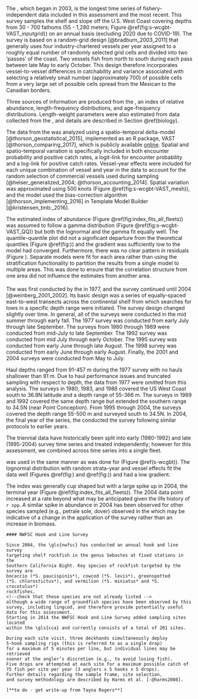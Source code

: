 #### \acrlong{s-wcgbt} {#s-wcgbt}

The \Gls{s-wcgbt}, which began in 2003,
is the longest time series of fishery-independent data
included in this assessment and the most recent.
This survey samples the shelf and slope off the U.S. West Coast covering depths
from 30 - 700 fathoms (55 - 1,280 meters; Figure \@ref(fig:s-wcgbt-VAST_inputgrid))
on an annual basis (excluding 2020 due to COVID-19).
The survey is based on a random-grid design [@bradburn_2003_2011] that
generally uses four industry-chartered vessels per year
assigned to a roughly equal number of randomly selected grid cells and
 divided into two 'passes' of the coast.
Two vessels fish from north to south during each pass between late May to early October.
This design therefore incorporates vessel-to-vessel differences in catchability
and variance associated with selecting a relatively small number (approximately 700) of possible cells from a very large set of possible cells spread from the Mexican to the Canadian borders.

Three sources of information are produced from the \Gls{s-wcgbt}, an index of relative
abundance, length-frequency distributions, and age-frequency distributions. Length-weight 
parameters were also estimated from data collected from the \Gls{s-wcgbt}, and details are
described in Section \@ref(biology).

The data from the \gls{s-wcgbt} was analyzed using a
spatio-temporal delta-model [@thorson_geostatistical_2015],
implemented as an R package, VAST [@thorson_comparing_2017],
which is publicly available [online](https://github.com/James-Thorson/VAST).
Spatial and spatio-temporal variation is specifically included in both
encounter probability and positive catch rates,
a logit-link for encounter probability and
a log-link for positive catch rates.
Vessel-year effects were included for each unique combination of
vessel and year in the data to account for the random selection of
commercial vessels used during sampling
[@helser_generalized_2004; @thorson_accounting_2014].
Spatial variation was approximated using 500 knots (Figure \@ref(fig:s-wcgbt-VAST_mesh)),
and the model used the bias-correction algorithm
[@thorson_implementing_2016] in Template Model Builder [@kristensen_tmb:_2016].

The estimated index of abundance (Figure \@ref(fig:index_fits_all_fleets))
was assumed to follow a gamma distribution
(Figure \@ref(fig:s-wcgbt-VAST_QQ))
but both the lognormal and the gamma fit equally well.
The quantile-quantile plot did not a significant departure from the
theoretical quantiles (Figure \@ref(fig:)) and
the gradient was sufficiently low to the model had converged.
Furthermore, there was no clear pattern in residuals (Figure \ref{fig:wcgbt-resid}). Separate models were fit for each area rather than
using the stratification functionality to partition the results from a single
model to multiple areas. This was done to ensure that the correlation structure
from one area did not influence the estimates from another area.

#### \acrlong{s-tri}

The \gls{s-tri} was first conducted by the \gls{afsc} in 1977, and the survey continued until 2004 [@weinberg_2001_2002].
Its basic design was a series of equally-spaced east-to-west transects across the continental shelf from which searches for tows in a specific depth range were initiated.
The survey design changed slightly over time.
In general, all of the surveys were conducted in the mid summer through early fall.
The 1977 survey was conducted from early July through late September.
The surveys from 1980 through 1989 were conducted from mid-July to late September.
The 1992 survey was conducted from mid July through early October.
The 1995 survey was conducted from early June through late August.
The 1998 survey was conducted from early June through early August.
Finally, the 2001 and 2004 surveys were conducted from May to July.

Haul depths ranged from 91-457 m during the 1977 survey with no hauls shallower than 91 m.
Due to haul performance issues and truncated sampling with respect to depth, the data from 1977 were omitted from this analysis.
The surveys in 1980, 1983, and 1986 covered the US West Coast south to 36.8\textdegree N latitude and a depth range of 55-366 m.
The surveys in 1989 and 1992 covered the same depth range but extended the southern range to 34.5\textdegree N (near Point Conception).
From 1995 through 2004, the surveys covered the depth range 55-500 m and surveyed south to 34.5\textdegree N.
In 2004, the final year of the \gls{s-tri} series, the \gls{nwfsc} \gls{fram} conducted the survey following similar protocols to earlier years.

The triennial data have historically been split into early (1980-1992) 
and late (1995-2004) survey time series and treated independently; however
for this assessment, we combined across time series into a single fleet.

\Glsentrylong{vast} was used in the same manner as was done for
(Figure \@ref(s-wcgbt)). The lognormal distribution with random strata-year and vessel effects fit the data well (Figures \@ref(fig:) and \@ref(fig:)) and
had a low gradient.

The index was generally cup shaped but with a large spike up in 2004,
the terminal year (Figure \@ref(fig:index_fits_all_fleets)).
The 2004 data point increased at a rate beyond what may be anticipated given the life history of `r spp`.
A similar spike in abundance in 2004 has been observed for other species sampled (e.g., petrale sole, dover) observed in the \gls{s-tri} which
may be indicative of a change in the application of the survey
rather than an increase in biomass.

```asis
#### NWFSC Hook and Line Survey

Since 2004, the \gls{nwfsc} has conducted an annual hook and line survey
targeting shelf rockfish in the genus Sebastes at fixed stations in the
Southern California Bight. Key species of rockfish targeted by the survey are
bocaccio (*S. paucispinis*), cowcod (*S. levis*), greenspotted
(*S. chlorostictus*), and vermilion (*S. miniatus* and *S. crocotulus*)
rockfishes,
<!--check that these species are not already listed -->
although a wide range of groundfish species have been observed by this survey, including lingcod, and therefore provide potentially useful data for this assessment. 
Starting in 2014 the NWFSC Hook and Line Survey added sampling sites located
within the \gls{cca} and currently consists of a total of 201 sites. 

During each site visit, three deckhands simultaneously deploy
5-hook sampling rigs (this is referred to as a single drop)
for a maximum of 5 minutes per line, but individual lines may be retrieved
sooner at the angler’s discretion (e.g., to avoid losing fish).
Five drops are attempted at each site for a maximum possible catch of
75 fish per site per year (3 anglers x 5 hooks x 5 drops).
Further details regarding the sample frame, site selection,
and survey methodology are described by Harms et al. [-@harms2008].

[**to do - get write-up from Tayna Rogers**]

```